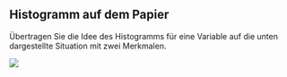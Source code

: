 
## Histogramm auf dem Papier

Übertragen Sie die Idee des Histogramms für eine Variable auf die unten dargestellte Situation mit zwei Merkmalen.

![](00-bilder/histogramm-2d.png){}

